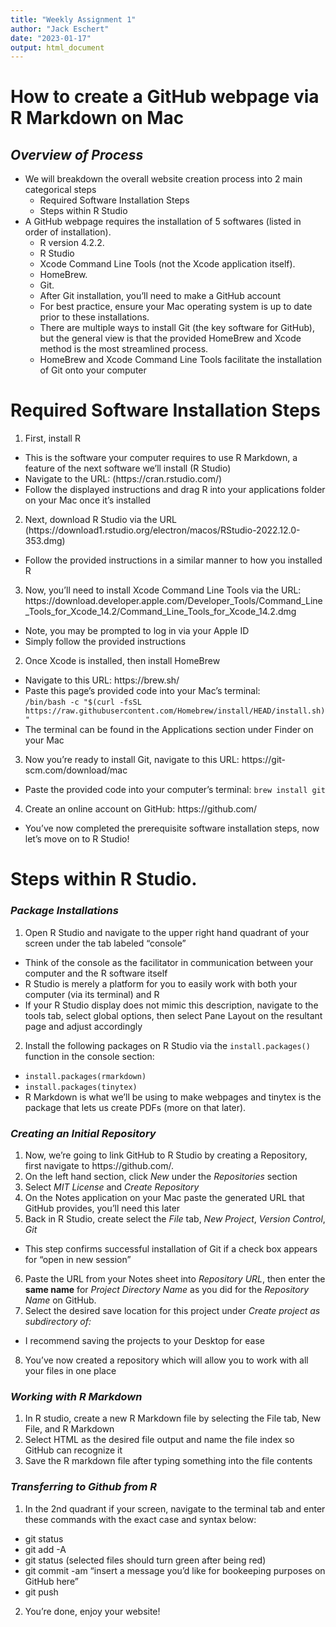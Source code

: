 ```yaml
---
title: "Weekly Assignment 1"
author: "Jack Eschert"
date: "2023-01-17"
output: html_document
---
```

# **How to create a GitHub webpage via R Markdown on Mac**  

## *Overview of Process*
* We will breakdown the overall website creation process into 2 main categorical steps
  + Required Software Installation Steps
  + Steps within R Studio
* A GitHub webpage requires the installation of 5 softwares (listed in order of installation).  
  + R version 4.2.2.  
  + R Studio
  + Xcode Command Line Tools (not the Xcode application itself). 
  + HomeBrew.  
  + Git. 
  + After Git installation, you'll need to make a GitHub account
  + For best practice, ensure your Mac operating system is up to date prior to these installations. 
  + There are multiple ways to install Git (the key software for GitHub), but the general view is that the provided HomeBrew and Xcode method is the most streamlined process. 
  + HomeBrew and Xcode Command Line Tools facilitate the installation of Git onto your computer 

# **Required Software Installation Steps**
1. First, install R
+ This is the software your computer requires to use R Markdown, a feature of the next software we'll install (R Studio)
+ Navigate to the URL: (https://cran.rstudio.com/)
+ Follow the displayed instructions and drag R into your applications folder on your Mac once it's installed
2. Next, download R Studio via the URL (https://download1.rstudio.org/electron/macos/RStudio-2022.12.0-353.dmg)
+ Follow the provided instructions in a similar manner to how you installed R
3. Now, you'll need to install Xcode Command Line Tools via the URL: https://download.developer.apple.com/Developer_Tools/Command_Line_Tools_for_Xcode_14.2/Command_Line_Tools_for_Xcode_14.2.dmg 
+ Note, you may be prompted to log in via your Apple ID
+ Simply follow the provided instructions 
2. Once Xcode is installed, then install HomeBrew 
+ Navigate to this URL: https://brew.sh/ 
+ Paste this page's provided code into your Mac's terminal:  
`/bin/bash -c "$(curl -fsSL https://raw.githubusercontent.com/Homebrew/install/HEAD/install.sh)"`
+ The terminal can be found in the Applications section under Finder on your Mac
3. Now you're ready to install Git, navigate to this URL: https://git-scm.com/download/mac
+ Paste the provided code into your computer's terminal:
`brew install git`
4. Create an online account on GitHub: https://github.com/ 
+ You've now completed the prerequisite software installation steps, now let's move on to R Studio!

# **Steps within R Studio**. 
### *Package Installations*
1. Open R Studio and navigate to the upper right hand quadrant of your screen under the tab labeled "console"
+ Think of the console as the facilitator in communication between your computer and the R software itself 
+ R Studio is merely a platform for you to easily work with both your computer (via its terminal) and R
+ If your R Studio display does not mimic this description, navigate to the tools tab, select global options, then select Pane Layout on the resultant page and adjust accordingly 
2. Install the following packages on R Studio via the `install.packages()` function in the console section:
+ `install.packages(rmarkdown)`
+ `install.packages(tinytex)`
+ R Markdown is what we'll be using to make webpages and tinytex is the package that lets us create PDFs (more on that later). 

### *Creating an Initial Repository*
1. Now, we're going to link GitHub to R Studio by creating a Repository, first navigate to https://github.com/. 
2. On the left hand section, click *New* under the *Repositories* section
3. Select *MIT License* and *Create Repository*
4. On the Notes application on your Mac paste the generated URL that GitHub provides, you'll need this later
5. Back in R Studio, create select the *File* tab, *New Project*, *Version Control*, *Git* 
+ This step confirms successful installation of Git if a check box appears for "open in new session"
6. Paste the URL from your Notes sheet into *Repository URL*, then enter the **same name** for *Project Directory Name* as you did for the *Repository Name* on GitHub.
7. Select the desired save location for this project under *Create project as subdirectory of:*
+ I recommend saving the projects to your Desktop for ease 
8. You've now created a repository which will allow you to work with all your files in one place 

### *Working with R Markdown*
1. In R studio, create a new R Markdown file by selecting the File tab, New File, and R Markdown
2. Select HTML as the desired file output and name the file index so GitHub can recognize it 
3. Save the R markdown file after typing something into the file contents 

### *Transferring to Github from R*
1. In the 2nd quadrant if your screen, navigate to the terminal tab and enter these commands with the exact case and syntax below:
  + git status 
  + git add -A
  + git status (selected files should turn green after being red)
  + git commit -am "insert a message you'd like for bookeeping purposes on GitHub here"
  + git push 
2. You're done, enjoy your website! 

